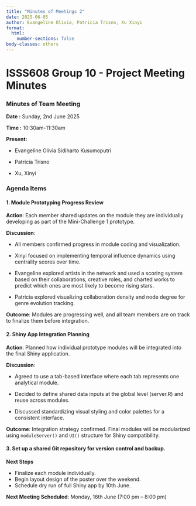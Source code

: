 ```yaml
---
title: "Minutes of Meetings 2"
date: 2025-06-05
author: Evangeline Olivia, Patricia Trisno, Xu Xinyi
format: 
  html:
    number-sections: false
body-classes: others
---
```


# ISSS608 Group 10 - Project Meeting Minutes

### Minutes of Team Meeting

**Date :** Sunday, 2nd June 2025

**Time :** 10:30am-11:30am

**Present:**

-   Evangeline Olivia Sidiharto Kusumoputri

-   Patricia Trisno

-   Xu, Xinyi

### Agenda Items

#### 1. **Module Prototyping Progress Review**

**Action**: Each member shared updates on the module they are individually developing as part of the Mini-Challenge 1 prototype.

**Discussion**:

-   All members confirmed progress in module coding and visualization.

-   Xinyi focused on implementing temporal influence dynamics using centrality scores over time.

-   Evangeline explored artists in the network and used a scoring system based on their collaborations, creative roles, and charted works to predict which ones are most likely to become rising stars.

-   Patricia explored visualizing collaboration density and node degree for genre evolution tracking.

**Outcome**: Modules are progressing well, and all team members are on track to finalize them before integration.

#### 2. **Shiny App Integration Planning**

**Action**: Planned how individual prototype modules will be integrated into the final Shiny application.

**Discussion**:

-   Agreed to use a tab-based interface where each tab represents one analytical module.

-   Decided to define shared data inputs at the global level (server.R) and reuse across modules.

-   Discussed standardizing visual styling and color palettes for a consistent interface.

**Outcome**: Integration strategy confirmed. Final modules will be modularized using `moduleServer()` and `UI()` structure for Shiny compatibility.

#### 3. **Set up a shared Git repository for version control and backup.**

**Next Steps**

-   Finalize each module individually.
-   Begin layout design of the poster over the weekend.
-   Schedule dry run of full Shiny app by 10th June.

**Next Meeting Scheduled**: Monday, 16th June (7:00 pm – 8:00 pm)
